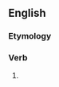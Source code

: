 ==English==

===Etymology===
{{suffix|en|perceive|eth}}

===Verb===
{{head|en|verb form}}

# {{en-archaic third-person singular of|perceive}}